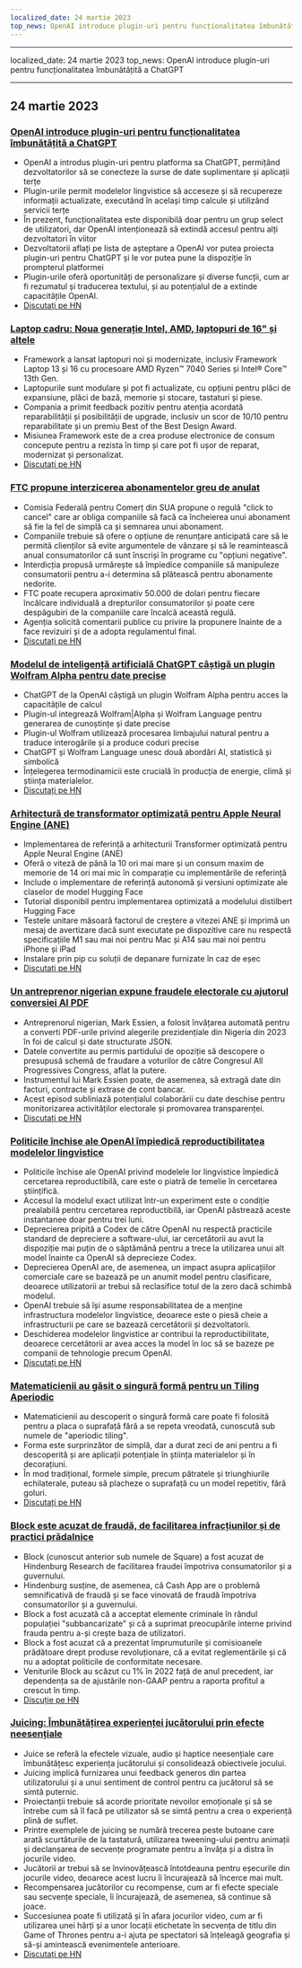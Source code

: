 ```yaml
---
localized_date: 24 martie 2023
top_news: OpenAI introduce plugin-uri pentru funcționalitatea îmbunătățită a ChatGPT
---
```


---

localized_date: 24 martie 2023
top_news: OpenAI introduce plugin-uri pentru funcționalitatea îmbunătățită a ChatGPT

---



<CallToAction />

<Steps>

## 24 martie 2023

### [OpenAI introduce plugin-uri pentru funcționalitatea îmbunătățită a ChatGPT](https://openai.com/blog/chatgpt-plugins)

- OpenAI a introdus plugin-uri pentru platforma sa ChatGPT, permițând dezvoltatorilor să se conecteze la surse de date suplimentare și aplicații terțe
- Plugin-urile permit modelelor lingvistice să acceseze și să recupereze informații actualizate, executând în același timp calcule și utilizând servicii terțe
- În prezent, funcționalitatea este disponibilă doar pentru un grup select de utilizatori, dar OpenAI intenționează să extindă accesul pentru alți dezvoltatori în viitor
- Dezvoltatorii aflați pe lista de așteptare a OpenAI vor putea proiecta plugin-uri pentru ChatGPT și le vor putea pune la dispoziție în prompterul platformei
- Plugin-urile oferă oportunități de personalizare și diverse funcții, cum ar fi rezumatul și traducerea textului, și au potențialul de a extinde capacitățile OpenAI.
- [Discutați pe HN](http://news.ycombinator.com/item?id=35277677)

### [Laptop cadru: Noua generație Intel, AMD, laptopuri de 16" și altele](https://frame.work/)

- Framework a lansat laptopuri noi și modernizate, inclusiv Framework Laptop 13 și 16 cu procesoare AMD Ryzen™ 7040 Series și Intel® Core™ 13th Gen.
- Laptopurile sunt modulare și pot fi actualizate, cu opțiuni pentru plăci de expansiune, plăci de bază, memorie și stocare, tastaturi și piese.
- Compania a primit feedback pozitiv pentru atenția acordată reparabilității și posibilității de upgrade, inclusiv un scor de 10/10 pentru reparabilitate și un premiu Best of the Best Design Award.
- Misiunea Framework este de a crea produse electronice de consum concepute pentru a rezista în timp și care pot fi ușor de reparat, modernizat și personalizat.
- [Discutați pe HN](http://news.ycombinator.com/item?id=35277660)

### [FTC propune interzicerea abonamentelor greu de anulat](https://www.theverge.com/2023/3/23/23652373/ftc-click-to-cancel-subscription-service-dark-patterns-ban)

- Comisia Federală pentru Comerț din SUA propune o regulă "click to cancel" care ar obliga companiile să facă ca încheierea unui abonament să fie la fel de simplă ca și semnarea unui abonament.
- Companiile trebuie să ofere o opțiune de renunțare anticipată care să le permită clienților să evite argumentele de vânzare și să le reamintească anual consumatorilor că sunt înscriși în programe cu "opțiuni negative".
- Interdicția propusă urmărește să împiedice companiile să manipuleze consumatorii pentru a-i determina să plătească pentru abonamente nedorite.
- FTC poate recupera aproximativ 50.000 de dolari pentru fiecare încălcare individuală a drepturilor consumatorilor și poate cere despăgubiri de la companiile care încalcă această regulă.
- Agenția solicită comentarii publice cu privire la propunere înainte de a face revizuiri și de a adopta regulamentul final.
- [Discutați pe HN](http://news.ycombinator.com/item?id=35274519)

### [Modelul de inteligență artificială ChatGPT câștigă un plugin Wolfram Alpha pentru date precise](https://writings.stephenwolfram.com/2023/03/chatgpt-gets-its-wolfram-superpowers/)

- ChatGPT de la OpenAI câștigă un plugin Wolfram Alpha pentru acces la capacitățile de calcul
- Plugin-ul integrează Wolfram|Alpha și Wolfram Language pentru generarea de cunoștințe și date precise
- Plugin-ul Wolfram utilizează procesarea limbajului natural pentru a traduce interogările și a produce coduri precise
- ChatGPT și Wolfram Language unesc două abordări AI, statistică și simbolică
- Înțelegerea termodinamicii este crucială în producția de energie, climă și știința materialelor.
- [Discutați pe HN](http://news.ycombinator.com/item?id=35277925)

### [Arhitectură de transformator optimizată pentru Apple Neural Engine (ANE)](https://github.com/apple/ml-ane-transformers)

- Implementarea de referință a arhitecturii Transformer optimizată pentru Apple Neural Engine (ANE)
- Oferă o viteză de până la 10 ori mai mare și un consum maxim de memorie de 14 ori mai mic în comparație cu implementările de referință
- Include o implementare de referință autonomă și versiuni optimizate ale claselor de model Hugging Face
- Tutorial disponibil pentru implementarea optimizată a modelului distilbert Hugging Face
- Testele unitare măsoară factorul de creștere a vitezei ANE și imprimă un mesaj de avertizare dacă sunt executate pe dispozitive care nu respectă specificațiile M1 sau mai noi pentru Mac și A14 sau mai noi pentru iPhone și iPad
- Instalare prin pip cu soluții de depanare furnizate în caz de eșec
- [Discutați pe HN](http://news.ycombinator.com/item?id=35282325)

### [Un antreprenor nigerian expune fraudele electorale cu ajutorul conversiei AI PDF](https://markessien.com/posts/drama_of_transcription/)

- Antreprenorul nigerian, Mark Essien, a folosit învățarea automată pentru a converti PDF-urile privind alegerile prezidențiale din Nigeria din 2023 în foi de calcul și date structurate JSON.
- Datele convertite au permis partidului de opoziție să descopere o presupusă schemă de fraudare a voturilor de către Congresul All Progressives Congress, aflat la putere.
- Instrumentul lui Mark Essien poate, de asemenea, să extragă date din facturi, contracte și extrase de cont bancar.
- Acest episod subliniază potențialul colaborării cu date deschise pentru monitorizarea activităților electorale și promovarea transparenței.
- [Discutați pe HN](http://news.ycombinator.com/item?id=35272227)

### [Politicile închise ale OpenAI împiedică reproductibilitatea modelelor lingvistice](https://aisnakeoil.substack.com/p/openais-policies-hinder-reproducible)

- Politicile închise ale OpenAI privind modelele lor lingvistice împiedică cercetarea reproductibilă, care este o piatră de temelie în cercetarea științifică.
- Accesul la modelul exact utilizat într-un experiment este o condiție prealabilă pentru cercetarea reproductibilă, iar OpenAI păstrează aceste instantanee doar pentru trei luni.
- Deprecierea pripită a Codex de către OpenAI nu respectă practicile standard de depreciere a software-ului, iar cercetătorii au avut la dispoziție mai puțin de o săptămână pentru a trece la utilizarea unui alt model înainte ca OpenAI să deprecieze Codex.
- Deprecierea OpenAI are, de asemenea, un impact asupra aplicațiilor comerciale care se bazează pe un anumit model pentru clasificare, deoarece utilizatorii ar trebui să reclasifice totul de la zero dacă schimbă modelul.
- OpenAI trebuie să își asume responsabilitatea de a menține infrastructura modelelor lingvistice, deoarece este o piesă cheie a infrastructurii pe care se bazează cercetătorii și dezvoltatorii.
- Deschiderea modelelor lingvistice ar contribui la reproductibilitate, deoarece cercetătorii ar avea acces la model în loc să se bazeze pe companii de tehnologie precum OpenAI.
- [Discutați pe HN](http://news.ycombinator.com/item?id=35269304)

### [Matematicienii au găsit o singură formă pentru un Tiling Aperiodic](https://www.newscientist.com/article/2365363-mathematicians-discover-shape-that-can-tile-a-wall-and-never-repeat/)

- Matematicienii au descoperit o singură formă care poate fi folosită pentru a placa o suprafață fără a se repeta vreodată, cunoscută sub numele de "aperiodic tiling".
- Forma este surprinzător de simplă, dar a durat zeci de ani pentru a fi descoperită și are aplicații potențiale în știința materialelor și în decorațiuni.
- În mod tradițional, formele simple, precum pătratele și triunghiurile echilaterale, puteau să placheze o suprafață cu un model repetitiv, fără goluri.
- [Discutați pe HN](http://news.ycombinator.com/item?id=35273707)

### [Block este acuzat de fraudă, de facilitarea infracțiunilor și de practici prădalnice](https://hindenburgresearch.com/block/)

- Block (cunoscut anterior sub numele de Square) a fost acuzat de Hindenburg Research de facilitarea fraudei împotriva consumatorilor și a guvernului.
- Hindenburg susține, de asemenea, că Cash App are o problemă semnificativă de fraudă și se face vinovată de fraudă împotriva consumatorilor și a guvernului.
- Block a fost acuzată că a acceptat elemente criminale în rândul populației "subbancarizate" și că a suprimat preocupările interne privind frauda pentru a-și crește baza de utilizatori.
- Block a fost acuzat că a prezentat împrumuturile și comisioanele prădătoare drept produse revoluționare, că a evitat reglementările și că nu a adoptat politicile de conformitate necesare.
- Veniturile Block au scăzut cu 1% în 2022 față de anul precedent, iar dependența sa de ajustările non-GAAP pentru a raporta profitul a crescut în timp.
- [Discuție pe HN](http://news.ycombinator.com/item?id=35273782)

### [Juicing: Îmbunătățirea experienței jucătorului prin efecte neesențiale](https://garden.bradwoods.io/notes/design/juice)

- Juice se referă la efectele vizuale, audio și haptice neesențiale care îmbunătățesc experiența jucătorului și consolidează obiectivele jocului.
- Juicing implică furnizarea unui feedback generos din partea utilizatorului și a unui sentiment de control pentru ca jucătorul să se simtă puternic.
- Proiectanții trebuie să acorde prioritate nevoilor emoționale și să se întrebe cum să îl facă pe utilizator să se simtă pentru a crea o experiență plină de suflet.
- Printre exemplele de juicing se numără trecerea peste butoane care arată scurtăturile de la tastatură, utilizarea tweening-ului pentru animații și declanșarea de secvențe programate pentru a învăța și a distra în jocurile video.
- Jucătorii ar trebui să se învinovățească întotdeauna pentru eșecurile din jocurile video, deoarece acest lucru îi încurajează să încerce mai mult.
- Recompensarea jucătorilor cu recompense, cum ar fi efecte speciale sau secvențe speciale, îi încurajează, de asemenea, să continue să joace.
- Succesiunea poate fi utilizată și în afara jocurilor video, cum ar fi utilizarea unei hărți și a unor locații etichetate în secvența de titlu din Game of Thrones pentru a-i ajuta pe spectatori să înțeleagă geografia și să-și amintească evenimentele anterioare.
- [Discutați pe HN](http://news.ycombinator.com/item?id=35273139)

</Steps>
